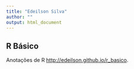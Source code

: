 ```yaml
---
title: "Edeilson Silva"
author: ""
output: html_document
---
```


## R Básico

Anotações de R <http://edeilson.github.io/r_basico>.



